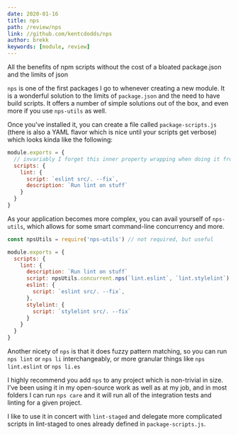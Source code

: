 ```yaml
---
date: 2020-01-16
title: nps
path: /review/nps
link: //github.com/kentcdodds/nps
author: brekk
keywords: [module, review]
---
```



<PackageInstaller pkg="nps" dev>
All the benefits of npm scripts without the cost of a bloated package.json and the limits of json
</PackageInstaller>

`nps` is one of the first packages I go to whenever creating a new module. It is a wonderful solution to the limits of `package.json` and the need to have build scripts. It offers a number of simple solutions out of the box, and even more if you use `nps-utils` as well.

Once you've installed it, you can create a file called `package-scripts.js` (there is also a YAML flavor which is nice until your scripts get verbose) which looks kinda like the following:

```js
module.exports = {
  // invariably I forget this inner property wrapping when doing it from scratch
  scripts: {
    lint: {
      script: `eslint src/. --fix`,
      description: `Run lint on stuff`
    }
  }
}
```

As your application becomes more complex, you can avail yourself of `nps-utils`, which allows for some smart command-line concurrency and more.

```js
const npsUtils = require('nps-utils') // not required, but useful

module.exports = {
  scripts: {
    lint: {
      description: `Run lint on stuff`
      script: npsUtils.concurrent.nps(`lint.eslint`, `lint.stylelint`)
      eslint: {
        script: `eslint src/. --fix`,
      },
      stylelint: {
        script: `stylelint src/. --fix`
      }
    }
  }
}
```

Another nicety of `nps` is that it does fuzzy pattern matching, so you can run `nps lint` or `nps li` interchangeably, or more granular things like `nps lint.eslint` or `nps li.es`

I highly recommend you add `nps` to any project which is non-trivial in size. I've been using it in my open-source work as well as at my job, and in most folders I can run `nps care` and it will run all of the integration tests and linting for a given project.

I like to use it in concert with `lint-staged` and delegate more complicated scripts in lint-staged to ones already defined in `package-scripts.js`.
